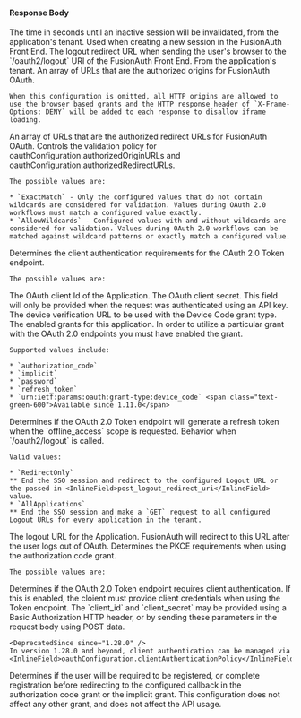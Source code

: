 
#### Response Body

<APIBlock>
  <APIField name="httpSessionMaxInactiveInterval" type="Integer">
    The time in seconds until an inactive session will be invalidated, from the application's tenant. Used when creating a new session in the FusionAuth Front End.
  </APIField>
  <APIField name="logoutURL" type="String">
    The logout redirect URL when sending the user's browser to the `/oauth2/logout` URI of the FusionAuth Front End. From the application's tenant.
  </APIField>
  <APIField name="oauthConfiguration.authorizedOriginURLs" type="Array<String>">
    An array of URLs that are the authorized origins for FusionAuth OAuth.

    When this configuration is omitted, all HTTP origins are allowed to use the browser based grants and the HTTP response header of `X-Frame-Options: DENY` will be added to each response to disallow iframe loading.
  </APIField>
  <APIField name="oauthConfiguration.authorizedRedirectURLs" type="Array<String>">
    An array of URLs that are the authorized redirect URLs for FusionAuth OAuth.
  </APIField>
  <APIField name="oauthConfiguration.authorizedURLValidationPolicy" since="1.43.0">
    Controls the validation policy for <InlineField>oauthConfiguration.authorizedOriginURLs</InlineField> and <InlineField>oauthConfiguration.authorizedRedirectURLs</InlineField>.

    The possible values are:

    * `ExactMatch` - Only the configured values that do not contain wildcards are considered for validation. Values during OAuth 2.0 workflows must match a configured value exactly.
    * `AllowWildcards` - Configured values with and without wildcards are considered for validation. Values during OAuth 2.0 workflows can be matched against wildcard patterns or exactly match a configured value.
  </APIField>
  <APIField name="oauthConfiguration.clientAuthenticationPolicy" type="String" since="1.28.0">
    Determines the client authentication requirements for the OAuth 2.0 Token endpoint.

    The possible values are:

<ApplicationOauthconfigurationClientauthenticationpolicy />
  </APIField>
  <APIField name="oauthConfiguration.clientId" type="String">
    The OAuth client Id of the Application.
  </APIField>
  <APIField name="oauthConfiguration.clientSecret" type="String">
    The OAuth client secret.
    This field will only be provided when the request was authenticated using an API key.
  </APIField>
  <APIField name="oauthConfiguration.deviceVerificationURL" type="String" since="1.11.0">
    The device verification URL to be used with the Device Code grant type.
  </APIField>
  <APIField name="oauthConfiguration.enabledGrants" type="Array<String>" since="1.5.0">
    The enabled grants for this application. In order to utilize a particular grant with the OAuth 2.0 endpoints you must have enabled the grant.

    Supported values include:

    * `authorization_code`
    * `implicit`
    * `password`
    * `refresh_token`
    * `urn:ietf:params:oauth:grant-type:device_code` <span class="text-green-600">Available since 1.11.0</span>
  </APIField>
  <APIField name="oauthConfiguration.generateRefreshTokens" type="Boolean" since="1.3.0">
    Determines if the OAuth 2.0 Token endpoint will generate a refresh token when the `offline_access` scope is requested.
  </APIField>
  <APIField name="oauthConfiguration.logoutBehavior" type="String" since="1.11.0">
    Behavior when `/oauth2/logout` is called.

    Valid values:

    * `RedirectOnly`
    ** End the SSO session and redirect to the configured Logout URL or the passed in <InlineField>post_logout_redirect_uri</InlineField> value.
    * `AllApplications`
    ** End the SSO session and make a `GET` request to all configured Logout URLs for every application in the tenant.
  </APIField>
  <APIField name="oauthConfiguration.logoutURL" type="String">
    The logout URL for the Application. FusionAuth will redirect to this URL after the user logs out of OAuth.
  </APIField>
  <APIField name="oauthConfiguration.proofKeyForCodeExchangePolicy" type="String" since="1.28.0">
    Determines the PKCE requirements when using the authorization code grant.

    The possible values are:

<ApplicationOauthconfigurationProofkeyforcodeexchangepolicy />
  </APIField>
  <APIField name="oauthConfiguration.requireClientAuthentication" type="Boolean" since="1.3.0" deprecated>
    Determines if the OAuth 2.0 Token endpoint requires client authentication. If this is enabled, the cloient must provide client credentials when using the Token endpoint. The `client_id` and `client_secret` may be provided using a Basic Authorization HTTP header, or by sending these parameters in the request body using POST data.

    <DeprecatedSince since="1.28.0" />
    In version 1.28.0 and beyond, client authentication can be managed via <InlineField>oauthConfiguration.clientAuthenticationPolicy</InlineField>.
  </APIField>
  <APIField name="oauthConfiguration.requireRegistration" type="Boolean" since="1.28.0">
    Determines if the user will be required to be registered, or complete registration before redirecting to the configured callback in the authorization code grant or the implicit grant. This configuration does not affect any other grant, and does not affect the API usage.
  </APIField>
</APIBlock>

<JSON title="Example Response JSON" src="applications/oauth-configuration/response.json" />
